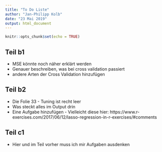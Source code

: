 ```yaml
---
title: "To Do Liste"
author: "Jan-Philipp Kolb"
date: "23 Mai 2019"
output: html_document
---
```


```r
knitr::opts_chunk$set(echo = TRUE)
```

## Teil b1 

- MSE könnte noch näher erklärt werden
- Genauer beschreiben, was bei cross validation passiert
- andere Arten der Cross Validation hinzufügen

## Teil b2

- Die Folie 33 - Tuning ist recht leer
- Was steckt alles im Output drin
- Eine Aufgabe hinzufügen - Vielleicht diese hier: https://www.r-exercises.com/2017/06/12/lasso-regression-in-r-exercises/#comments


## Teil c1

- Hier und im Teil vorher muss ich mir Aufgaben ausdenken